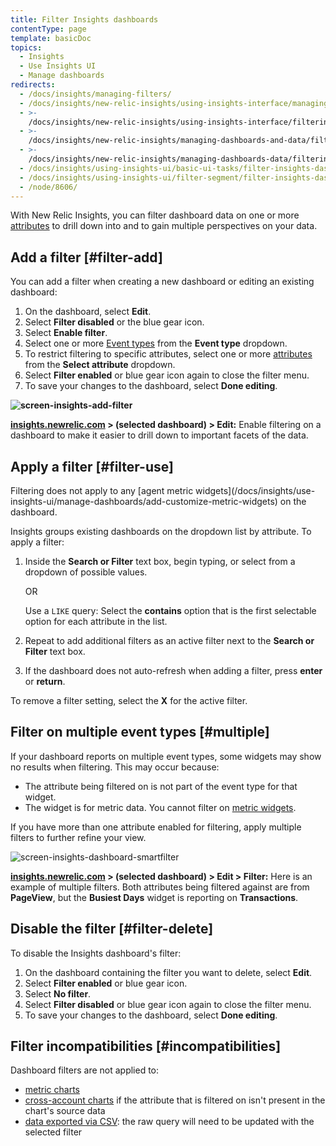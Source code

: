 ```yaml
---
title: Filter Insights dashboards
contentType: page
template: basicDoc
topics:
  - Insights
  - Use Insights UI
  - Manage dashboards
redirects:
  - /docs/insights/managing-filters/
  - /docs/insights/new-relic-insights/using-insights-interface/managing-filters/
  - >-
    /docs/insights/new-relic-insights/using-insights-interface/filtering-dashboards/
  - >-
    /docs/insights/new-relic-insights/managing-dashboards-and-data/filtering-dashboards/
  - >-
    /docs/insights/new-relic-insights/managing-dashboards-data/filtering-dashboards/
  - /docs/insights/using-insights-ui/basic-ui-tasks/filter-insights-dashboards/
  - /docs/insights/using-insights-ui/filter-segment/filter-insights-dashboards/
  - /node/8606/
---
```


With New Relic Insights, you can filter dashboard data on one or more [attributes](/docs/insights/new-relic-insights/decorating-events/insights-attributes) to drill down into and to gain multiple perspectives on your data.

## Add a filter [#filter-add]

You can add a filter when creating a new dashboard or editing an existing dashboard:

1. On the dashboard, select **Edit**.
2. Select **Filter disabled** or the blue gear icon.
3. Select **Enable filter**.
4. Select one or more [Event types](/docs/insights/new-relic-insights/understanding-insights/new-relic-insights#database) from the **Event type** dropdown.
5. To restrict filtering to specific attributes, select one or more [attributes](/docs/insights/new-relic-insights/decorating-events/insights-attributes) from the **Select attribute** dropdown.
6. Select **Filter enabled** or blue gear icon again to close the filter menu.
7. To save your changes to the dashboard, select **Done editing**.

**![screen-insights-add-filter](./images/screen-insights-add-filter_0.png "screen-insights-add-filter")**

**[insights.newrelic.com](https://insights.newrelic.com) > (selected dashboard) > Edit:** Enable filtering on a dashboard to make it easier to drill down to important facets of the data.

## Apply a filter [#filter-use]

<Callout variant="tip">
  Filtering does not apply to any [agent metric widgets](/docs/insights/use-insights-ui/manage-dashboards/add-customize-metric-widgets) on the dashboard.
</Callout>

Insights groups existing dashboards on the dropdown list by attribute. To apply a filter:

1. Inside the **Search or Filter** text box, begin typing, or select from a dropdown of possible values.

   OR

   Use a `LIKE` query: Select the **contains** option that is the first selectable option for each attribute in the list.
2. Repeat to add additional filters as an active filter next to the **Search or Filter** text box.
3. If the dashboard does not auto-refresh when adding a filter, press **enter** or **return**.

To remove a filter setting, select the **X** for the active filter.

## Filter on multiple event types [#multiple]

If your dashboard reports on multiple event types, some widgets may show no results when filtering. This may occur because:

* The attribute being filtered on is not part of the event type for that widget.
* The widget is for metric data. You cannot filter on [metric widgets](/docs/insights/new-relic-insights/managing-dashboards-data/add-customize-metric-widgets).

If you have more than one attribute enabled for filtering, apply multiple filters to further refine your view.

![screen-insights-dashboard-smartfilter](./images/screen-insights-dashboard-smartfilter_0.png "screen-insights-dashboard-smartfilter")

**[insights.newrelic.com](https://insights.newrelic.com) > (selected dashboard) > Edit > Filter:** Here is an example of multiple filters. Both attributes being filtered against are from **PageView**, but the **Busiest Days** widget is reporting on **Transactions**.

## Disable the filter [#filter-delete]

To disable the Insights dashboard's filter:

1. On the dashboard containing the filter you want to delete, select **Edit**.
2. Select **Filter enabled** or blue gear icon.
3. Select **No filter**.
4. Select **Filter disabled** or blue gear icon again to close the filter menu.
5. To save your changes to the dashboard, select **Done editing**.

## Filter incompatibilities [#incompatibilities]

Dashboard filters are not applied to:

* [metric charts](/docs/insights/use-insights-ui/manage-dashboards/add-customize-metric-widgets)
* [cross-account charts](/docs/insights/use-insights-ui/manage-dashboards/copy-chart-another-insights-accounts-dashboard) if the attribute that is filtered on isn't present in the chart's source data
* [data exported via CSV](/docs/insights/use-insights-ui/export-data/export-insights-data-csv-file): the raw query will need to be updated with the selected filter

